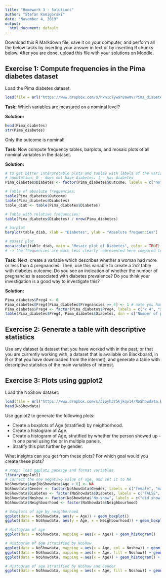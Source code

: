 ```yaml
---
title: "Homework 3 - Solutions"
author: "Stefan Konigorski"
date: "November 4, 2019"
output:
  html_document: default
---
```


Download this R Markdown file, save it on your computer, and perform all the below tasks by inserting your answer in text or by inserting R chunks below. After you are done, upload this file with your solutions on Moodle.

## Exercise 1: Compute frequencies in the Pima diabetes dataset

Load the Pima diabetes dataset:

```r
load(file = url("https://www.dropbox.com/s/hxn1c7yw9r8aw8v/Pima_diabetes.RData?dl=1"))
```

**Task:** Which variables are measured on a nominal level?

**Solution:**

```r
head(Pima_diabetes)
str(Pima_diabetes)
```

Only the outcome is nominal!

**Task:** Now compute frequency tables, barplots, and mosaic plots of all nominal variables in the dataset.

**Solution:**

```r
# to get better interpretable plots and tables with labels of the variable, transform the variable to a 'factor' and add labels
# annotation: 0 - does not have diabetes; 1 - has diabetes
Pima_diabetes$Diabetes <- factor(Pima_diabetes$Outcome, labels = c("no", "yes"))

# Table of absolute frequencies:
table(Pima_diabetes$Outcome)
table(Pima_diabetes$Diabetes)
table_diab <- table(Pima_diabetes$Diabetes)

# Table with relative frequencies:
table(Pima_diabetes$Diabetes) / nrow(Pima_diabetes)

# barplot
barplot(table_diab, xlab = "Diabetes", ylab = "Absolute frequencies")

# mosaic plot
mosaicplot(table_diab, main = "Mosaic plot of Diabetes", color = TRUE)
# -> the frequencies are much less clearly represented here compared to a barplot.
```

**Task:** Next, create a variable which describes whether a woman had more or less than 4 pregnancies. Then, use this variable to create a 2x2 table with diabetes outcome. Do you see an indication of whether the number of pregnancies is associated with diabetes prevalence? Do you think your investigation is a good way to investigate this?

**Solution:**
```r
Pima_diabetes$Preg4 <- 0
Pima_diabetes$Preg4[Pima_diabetes$Pregnancies >= 4] <- 1 # note you have to choose and assign women with 4 pregnancies to either group
Pima_diabetes$Preg4 <- factor(Pima_diabetes$Preg4, labels = c("< 4", ">= 4"))
table(Pima_diabetes$Preg4, Pima_diabetes$Diabetes, dnn = c("Number of pregnancies", "Diabetes"))

```

## Exercise 2: Generate a table with descriptive statistics

Use any dataset (a dataset that you have worked with in the past, or that you are currently working with, a dataset that is available on Blackboard, in R or that you have downloaded from the internet), and generate a table with descriptive statistics of the main variables of interest.

## Exercise 3: Plots using ggplot2

Load the NoShow dataset:

```r
load(file = url("https://www.dropbox.com/s/32pyh375kjkqv14/NoShowdata.RData?dl=1"))
head(NoShowdata)
```

Use ggplot2 to generate the following plots:

- Create a boxplots of Age (stratified) by neighborhood.
- Create a histogram of Age.
- Create a histogram of Age, stratified by whether the person showed up - in one panel using the or in multiple panels.
- Stratify this plot further by gender.

What insights can you get from these plots? For which goal would you create these plots?

```r
# Prep: load ggplot2 package and format variables
library(ggplot2)
# correct the one negative value of age, and set it to NA
NoShowdata$Age[NoShowdata$Age < 0] <- NA
NoShowdata$Gender <- factor(NoShowdata$Gender, labels = c("female", "male"))
NoShowdata$Diabetes <- factor(NoShowdata$Diabetes, labels = c("FALSE", "TRUE"))
NoShowdata$Noshow <- factor(NoShowdata$"No-show", labels = c("did show up", "did not show up"))
NoShowdata$Neighbourhood <- factor(NoShowdata$Neighbourhood)

# Boxplots of age by neighborhood
ggplot(data = NoShowdata, aes(y = Age)) + geom_boxplot()
ggplot(data = NoShowdata, aes(y = Age, x = Neighbourhood)) + geom_boxplot()

# Histogram of age
ggplot(data = NoShowdata, mapping = aes(x = Age)) + geom_histogram()

# Histogram of age stratified by NoShow
ggplot(data = NoShowdata, mapping = aes(x = Age, col = Noshow)) + geom_histogram()
ggplot(data = NoShowdata, mapping = aes(x = Age, fill = Noshow)) + geom_histogram()
ggplot(data = NoShowdata, mapping = aes(x = Age)) + geom_histogram() + facet_grid(~ Noshow)

# Histogram of age stratified by NoShow and Gender
ggplot(data = NoShowdata, mapping = aes(x = Age, fill = Noshow)) + geom_histogram() + facet_grid(~ Gender)
```
